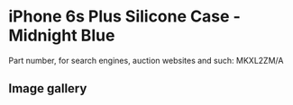 
# iPhone 6s Plus Silicone Case - Midnight Blue

Part number, for search engines, auction websites and such: MKXL2ZM/A

## Image gallery

<div style={{ width: "768px" }}>
  <GalleryComponent
    images={[
      {
        original: "/everysource/MKXL2.webp",
        thumbnail: "/everypreview/MKXL2.webp",
      },
      {
        original: "/everysource/MKXL2_AV1_GOLD.webp",
        thumbnail: "/everypreview/MKXL2_AV1_GOLD.webp",
      },
      {
        original: "/everysource/MKXL2_AV1_SILVER.webp",
        thumbnail: "/everypreview/MKXL2_AV1_SILVER.webp",
      },
      {
        original: "/everysource/MKXL2_AV1_SPACE_GRAY.webp",
        thumbnail: "/everypreview/MKXL2_AV1_SPACE_GRAY.webp",
      }
    ]}
  />
</div>